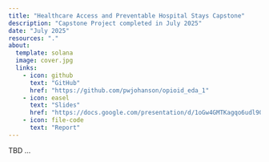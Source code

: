 ```yaml
---
title: "Healthcare Access and Preventable Hospital Stays Capstone"
description: "Capstone Project completed in July 2025"
date: "July 2025"
resources: "."
about:
  template: solana
  image: cover.jpg
  links: 
    - icon: github
      text: "GitHub"
      href: "https://github.com/pwjohanson/opioid_eda_1"
    - icon: easel
      text: "Slides"
      href: "https://docs.google.com/presentation/d/1oGw4GMTKagqo6udl90YK4hnU9OKBRXo9f0JSdKl_Fsc/edit?usp=sharing"
    - icon: file-code
      text: "Report"
---
```



TBD ...
